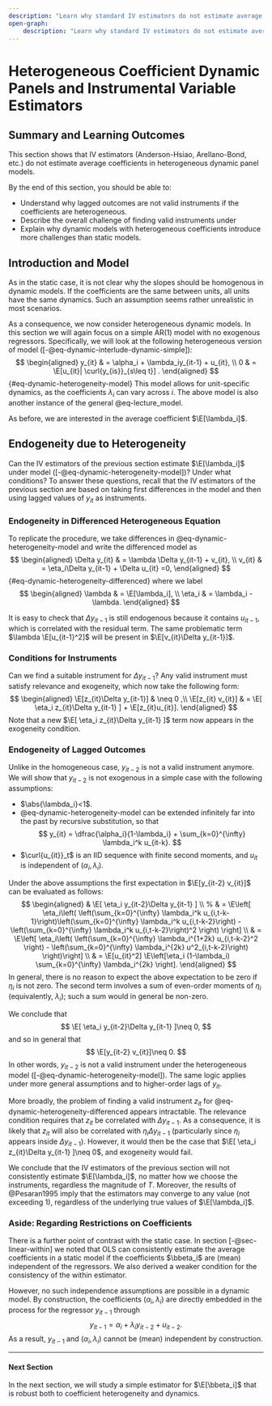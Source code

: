 ```yaml
--- 
description: "Learn why standard IV estimators do not estimate average coefficients in heterogeneous dynamic panel models: theory and an example. (Lecture notes)."
open-graph:
    description: "Learn why standard IV estimators do not estimate average coefficients in heterogeneous dynamic panel models: theory and an example. (Lecture notes)."
---
```


# Heterogeneous Coefficient Dynamic Panels and Instrumental Variable Estimators

::: {.callout-note appearance="simple" icon=false}

## Summary and Learning Outcomes

This section shows that IV estimators (Anderson-Hsiao, Arellano-Bond, etc.) do not estimate average coefficients in heterogeneous dynamic panel models.

By the end of this section, you should be able to:

- Understand why lagged outcomes are not valid instruments if the coefficients are heterogeneous. 
- Describe the overall challenge of finding valid instruments under 
- Explain why dynamic models with heterogeneous coefficients introduce more challenges than static models. 
 
:::




## Introduction and Model



As in the static case, it is not clear why the slopes should be homogenous in dynamic models. If the coefficients are the same between units, all units have the same dynamics. Such an assumption seems rather unrealistic in most scenarios.

As a consequence, we now consider heterogeneous dynamic models. In this section we will again focus on a simple AR(1) model with no exogenous regressors. Specifically, we will look at the following heterogeneous version of model ([-@eq-dynamic-interlude-dynamic-simple]):
$$
\begin{aligned}
	y_{it}   & = \alpha_i +  \lambda_iy_{it-1} + u_{it}, \\
0 & = \E[u_{it}| \curl{y_{is}}_{s\leq t}] .
\end{aligned}
$$  {#eq-dynamic-heterogeneity-model}
This model allows for unit-specific dynamics, as the coefficients $\lambda_i$ can vary across $i$. The above model is also another instance of the general @eq-lecture_model. 

As before, we are interested in the average coefficient $\E[\lambda_i]$. 


## Endogeneity due to Heterogeneity
 
Can the IV estimators  of the previous section estimate $\E[\lambda_i]$ under model ([-@eq-dynamic-heterogeneity-model])? Under what conditions?  To answer these questions, recall that the IV estimators of the previous section are based on taking first differences in the model and then using lagged values of $y_{it}$ as instruments. 

### Endogeneity in Differenced Heterogeneous Equation 
To replicate the procedure, we take differences in @eq-dynamic-heterogeneity-model and write the differenced model as
$$
\begin{aligned}
	\Delta y_{it} & = \lambda \Delta y_{it-1} +  v_{it}, \\
	v_{it} & = \eta_i\Delta y_{it-1} + \Delta u_{it} =0, 
\end{aligned} 
$$ {#eq-dynamic-heterogeneity-differenced}
where we label
$$
\begin{aligned}
 \lambda & = \E[\lambda_i], \\
 \eta_i & = \lambda_i - \lambda. 
\end{aligned}
$$ 


It is easy to check that $\Delta y_{it-1}$ is still endogenous because it contains $u_{it-1}$, which is correlated with the residual term. The same problematic term  $\lambda \E[u_{it-1}^2]$ will be present in $\E[v_{it}\Delta y_{it-1}]$. 


### Conditions for Instruments

Can we find a suitable instrument for $\Delta y_{it-1}$? Any valid instrument must satisfy relevance and exogeneity, which now take the following form: 
$$
\begin{aligned} 
	\E[z_{it}\Delta y_{it-1}] &  \neq 0 ,\\
	\E[z_{it} v_{it}] & = \E[ \eta_i z_{it}\Delta y_{it-1} ] + \E[z_{it}u_{it}].
\end{aligned} 
$$
Note that a new $\E[ \eta_i z_{it}\Delta y_{it-1} ]$ term now appears in the exogeneity condition. 

### Endogeneity of Lagged Outcomes 

Unlike in the homogeneous case, $y_{it-2}$ is not a valid instrument anymore. We will show that $y_{it-2}$ is not exogenous in a simple case with the following assumptions:

-  $\abs{\lambda_i}<1$.
-  @eq-dynamic-heterogeneity-model can be extended infinitely far into the past by recursive substitution, so that 
$$
y_{it} = \dfrac{\alpha_i}{1-\lambda_i} + \sum_{k=0}^{\infty} \lambda_i^k u_{it-k}.
$$
- $\curl{u_{it}}_t$ is an IID sequence with finite second moments, and $u_{it}$ is independent of $(\alpha_i, \lambda_i)$.

Under the above assumptions the first expectation in $\E[y_{it-2} v_{it}]$ can be evaluated as follows:
$$
\begin{aligned}
& \E[ \eta_i y_{it-2}\Delta y_{it-1} ]
\\ 
% & = \E\left[ \eta_i\left( \left(\sum_{k=0}^{\infty} \lambda_i^k u_{i,t-k-1}\right)\left(\sum_{k=0}^{\infty} \lambda_i^k u_{i,t-k-2}\right) - \left(\sum_{k=0}^{\infty} \lambda_i^k u_{i,t-k-2}\right)^2 \right) \right] \\
& = \E\left[ \eta_i\left( \left(\sum_{k=0}^{\infty} \lambda_i^{1+2k} u_{i,t-k-2}^2 \right)  -  \left(\sum_{k=0}^{\infty} \lambda_i^{2k} u^2_{i,t-k-2}\right)  \right)\right] \\
& = \E[u_{it}^2] \E\left[\eta_i (1-\lambda_i) \sum_{k=0}^{\infty} \lambda_i^{2k}   \right].
\end{aligned}
$$
In general, there is no reason to expect the above expectation to be zero if $\eta_i$ is not zero. The second term involves a sum of even-order moments of $\eta_i$ (equivalently, $\lambda_i)$; such a sum would in general be non-zero.

We conclude that 
$$
\E[ \eta_i y_{it-2}\Delta y_{it-1} ]\neq 0,
$$
and so in general that 
$$
\E[y_{it-2} v_{it}]\neq 0.
$$
In other words, $y_{it-2}$ is not a valid instrument under the heterogeneous model ([-@eq-dynamic-heterogeneity-model]). The same logic applies under more general assumptions and to higher-order lags of $y_{it}$.

More broadly, the problem of finding a valid instrument $z_{it}$ for @eq-dynamic-heterogeneity-differenced appears intractable. The relevance condition requires that $z_{it}$ be correlated with $\Delta y_{it-1}$. As a consequence, it is likely that $z_{it}$ will also be correlated with $\eta_i \Delta y_{it-1}$ (particularly since $\eta_i$ appears inside $\Delta y_{it-1}$). However, it would then be the case that $\E[ \eta_i z_{it}\Delta y_{it-1} ]\neq 0$, and exogeneity would fail. 


We conclude that the IV estimators of the previous section will not consistently estimate $\E[\lambda_i]$, no matter how we choose the instruments, regardless the magnitude of $T$. Moreover, the results of @Pesaran1995 imply that the estimators may converge to any value (not exceeding 1), regardless of the underlying true values of $\E[\lambda_i]$.




### Aside: Regarding Restrictions on Coefficients

There is a further point of contrast with the static case. In section [-@sec-linear-within] we noted that OLS can consistently estimate the average coefficients in a static model if the coefficients $\bbeta_i$ are (mean) independent of the regressors. We also derived a weaker condition for the consistency of the within estimator. 

However, no such independence assumptions are possible in a dynamic model. By construction, the coefficients $(\alpha_i, \lambda_i)$ are directly embedded in the process for the regressor $y_{it-1}$ through
$$
y_{it-1} = \alpha_i + \lambda_i y_{it-2} + u_{it-2}.
$$
As a result, $y_{it-1}$ and $(\alpha_i, \lambda_i)$ cannot be (mean) independent by construction.


---

#### Next Section {.unnumbered}

In the next section, we will study a simple estimator for $\E[\bbeta_i]$ that is robust both to coefficient heterogeneity and dynamics.
